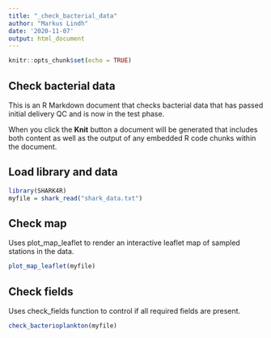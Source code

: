 ```yaml
---
title: "_check_bacterial_data"
author: "Markus Lindh"
date: '2020-11-07'
output: html_document
---
```


```r
knitr::opts_chunk$set(echo = TRUE)
```

## Check bacterial data

This is an R Markdown document that checks bacterial data that has passed initial delivery QC and is now in the test phase.

When you click the **Knit** button a document will be generated that includes both content as well as the output of any embedded R code chunks within the document.

## Load library and data

```r
library(SHARK4R)
myfile = shark_read("shark_data.txt")
```

## Check map

Uses plot_map_leaflet to render an interactive leaflet map of sampled stations in the data.

```r
plot_map_leaflet(myfile)
```

## Check fields

Uses check_fields function to control if all required fields are present.

```r
check_bacterioplankton(myfile)
```
